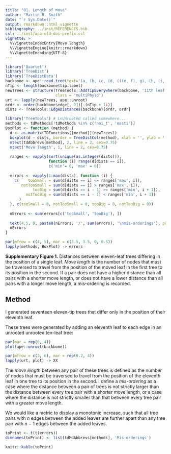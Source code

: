 ```yaml
---
title: "01. Length of move"
author: "Martin R. Smith"
date: "`r Sys.Date()`"
output: rmarkdown::html_vignette
bibliography: ../inst/REFERENCES.bib
csl: ../inst/apa-old-doi-prefix.csl
vignette: >
  %\VignetteIndexEntry{Move length}
  %\VignetteEngine{knitr::rmarkdown}
  %\VignetteEncoding{UTF-8}
---
```


```r
library('Quartet')
library('TreeDist')
library('TreeDistData')
backbone <- ape::read.tree(text='(a, (b, (c, (d, (((e, f), g), (h, (i, j)))))));')
nTip <- length(backbone$tip.label)
newTrees <- structure(TreeTools::AddTipEverywhere(backbone, '11th leaf'),
                      class = 'multiPhylo')
urt <- lapply(newTrees, ape::unroot)
ordr <- order(backbone$edge[, 2])[-(nTip + 1L)]
dists <- TreeTools::EdgeDistances(backbone)[ordr, ordr]
```

```r
library('TreeTools') # LnUnrooted called somewhere...
methods <- tdMethods[!tdMethods %in% c('nni_t', 'masti')]
BoxPlot <- function (method) {
  d <- as.matrix(TDFunctions[[method]](newTrees))
  boxplot(d ~ dists, border = TreeDistCol(method), xlab = '', ylab = '')
  mtext(tdAbbrevs[method], 2, line = 2, cex=0.75)
  mtext('Move length', 1, line = 2, cex=0.75)
  
  ranges <- vapply(sort(unique(as.integer(dists))),
                   function (i) range(d[dists == i]),
                   c('min'= 0, 'max' = 0))
  
  errors <- vapply(1:max(dists), function (i) {
    c(    tooSmall = sum(d[dists == i] <= ranges['max', i]),
       notTooSmall = sum(d[dists == i] > ranges['max', i]),
            tooBig = sum(d[dists == i - 1] >= ranges['min', i + 1]),
         notTooBig = sum(d[dists == i - 1] < ranges['min', i + 1])
      )
  }, c(tooSmall = 0, notTooSmall = 0, tooBig = 0, notTooBig = 0))
  
  nErrors <- sum(errors[c('tooSmall', 'tooBig'), ])
  
  text(4.5, 0, paste0(nErrors, '/', sum(errors), '\nmis-orderings'), pos = 3)
  nErrors
}

par(mfrow = c(4, 5), mar = c(3.5, 3.5, 0, 0.5))
lapply(methods, BoxPlot) -> errors
```

**Supplementary Figure 1.** Distances between eleven-leaf trees differing in the
position of a single leaf.
_Move length_ is the number of nodes that must be traversed to travel from
the position of the moved leaf in the first tree to its position in the second.
If a pair does not have a higher distance than all pairs with a shorter move 
length, or does not have a lower distance than all pairs with a longer move
length, a mis-ordering is recorded.

## Method

I generated seventeen eleven-tip trees that differ only in the position of their
eleventh leaf.

These trees were generated by adding an eleventh leaf to each edge in an 
unrooted unrooted ten-leaf tree:
```R
par(mar = rep(0, 4))
plot(ape::unroot(backbone))
```

```r
par(mfrow = c(3, 6), mar = rep(0.2, 4))
lapply(urt, plot) -> XX
```

The _move length_ between any pair of these trees is defined as the number of nodes that must be traversed to travel from the position of the eleventh leaf in one tree to its position in the second.
I define a _mis-ordering_ as a case where the distance between a pair of trees is not strictly larger than the distance between every tree pair with a shorter move length, or a case where the distance is not strictly smaller than that between every tree pair with a greater move length.

We would like a metric to display a monotonic increase, such that all tree pairs
with _n_ edges between the added leaves are further apart than any tree pair
with _n_ &minus; 1 edges between the added leaves.

```r
toPrint <- t(t(errors))
dimnames(toPrint) <- list(tdMdAbbrevs[methods], 'Mis-orderings')

knitr::kable(toPrint)
```
